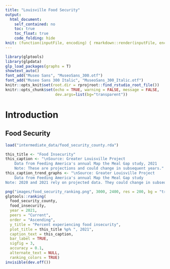 ```yaml
---
title: "Louisville Food Security"
output: 
  html_document:
    self_contained: no
    toc: true
    toc_float: true
    code_folding: hide
knit: (function(inputFile, encoding) { rmarkdown::render(inputFile, encoding = encoding, output_file = file.path(dirname(inputFile), 'index.html')) })
---
```


```r
library(glptools)
library(glpdata)
glp_load_packages(graphs = T)
showtext_auto()
font_add("Museo Sans", "MuseoSans_300.otf")
font_add("Museo Sans 300 Italic", "MuseoSans_300_Italic.otf")
knitr::opts_knit$set(root.dir = rprojroot::find_rstudio_root_file())
knitr::opts_chunk$set(echo = TRUE, warning = FALSE, message = FALSE, 
                      dev.args=list(bg="transparent"))

```

# Introduction

## Food Security

```r
load("intermediate_data/food_security_county.rda")

this_title <- "Food Insecurity"
this_caption <- "\nSource: Greater Louisville Project
    Data from Feeding America's annual Map the Meal Gap study, 2021
    Note: These are projections and could change in subsequent years."
this_caption_trend_graphs <- "\nSource: Greater Louisville Project
    Data from Feeding America's annual Map the Meal Gap study
Note: 2020 and 2021 rely on projected data. They could change in subsequent years."

png("images/food_security_ranking.png", 3000, 2400, res = 200, bg = "transparent", type = "cairo")
glptools::ranking(
  food_security_county,
  food_insecurity,
  year = 2021,
  peers = "Current",
  order = "Ascending",
  y_title = "Percent experiencing food insecurity",
  plot_title = this_title %p% ", 2021",
  caption_text = this_caption,
  bar_label = TRUE,
  sigfig = 3,
  accuracy = 0.1,
  alternate_text = NULL,
  ranking_colors = TRUE)
invisible(dev.off())
```


